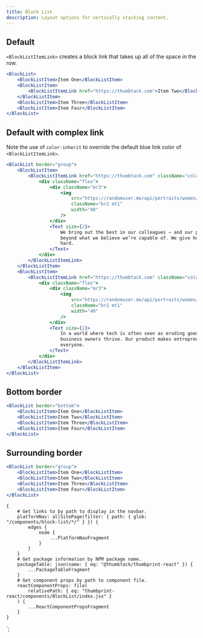 ```yaml
---
title: Block List
description: Layout options for vertically stacking content.
---
```



<ComponentHeader data={props.data} />

## Default

`<BlockListItemLink>` creates a block link that takes up all of the space in the row.

```jsx
<BlockList>
    <BlockListItem>Item One</BlockListItem>
    <BlockListItem>
        <BlockListItemLink href="https://thumbtack.com">Item Two</BlockListItemLink>
    </BlockListItem>
    <BlockListItem>Item Three</BlockListItem>
    <BlockListItem>Item Four</BlockListItem>
</BlockList>
```

## Default with complex link

Note the use of `color-inherit` to override the default blue link color of `<BlockListItemLink>`.

```jsx
<BlockList border="group">
    <BlockListItem>
        <BlockListItemLink href="https://thumbtack.com" className="color-inherit hover-bg-gray-200">
            <div className="flex">
                <div className="mr3">
                    <img
                        src="https://randomuser.me/api/portraits/women/80.jpg"
                        className="br2 mt1"
                        width="40"
                    />
                </div>
                <Text size={2}>
                    We bring out the best in our colleagues — and our product — by pushing each
                    beyond what we believe we’re capable of. We give honest feedback, even when it’s
                    hard.
                </Text>
            </div>
        </BlockListItemLink>
    </BlockListItem>
    <BlockListItem>
        <BlockListItemLink href="https://thumbtack.com" className="color-inherit hover-bg-gray-200">
            <div className="flex">
                <div className="mr3">
                    <img
                        src="https://randomuser.me/api/portraits/women/85.jpg"
                        className="br2 mt1"
                        width="40"
                    />
                </div>
                <Text size={2}>
                    In a world where tech is often seen as eroding good jobs, we’re helping small
                    business owners thrive. Our product makes entrepreneurship accessible to
                    everyone.
                </Text>
            </div>
        </BlockListItemLink>
    </BlockListItem>
</BlockList>
```

## Bottom border

```jsx
<BlockList border="bottom">
    <BlockListItem>Item One</BlockListItem>
    <BlockListItem>Item Two</BlockListItem>
    <BlockListItem>Item Three</BlockListItem>
    <BlockListItem>Item Four</BlockListItem>
</BlockList>
```

## Surrounding border

```jsx
<BlockList border="group">
    <BlockListItem>Item One</BlockListItem>
    <BlockListItem>Item Two</BlockListItem>
    <BlockListItem>Item Three</BlockListItem>
    <BlockListItem>Item Four</BlockListItem>
</BlockList>
```

<ComponentFooter data={props.data} />

    {
        # Get links to by path to display in the navbar.
        platformNav: allSitePage(filter: { path: { glob: "/components/block-list/*/" } }) {
            edges {
                node {
                    ...PlatformNavFragment
                }
            }
        }
        # Get package information by NPM package name.
        packageTable: json(name: { eq: "@thumbtack/thumbprint-react" }) {
            ...PackageTableFragment
        }
        # Get component props by path to component file.
        reactComponentProps: file(
            relativePath: { eq: "thumbprint-react/components/BlockList/index.jsx" }
        ) {
            ...ReactComponentPropsFragment
        }
    }
`;
